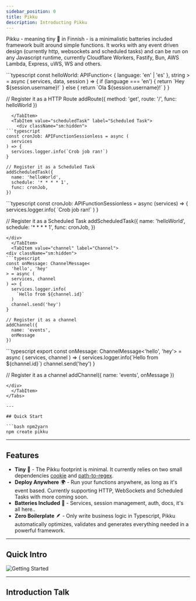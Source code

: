 ```yaml
---
sidebar_position: 0
title: Pikku
description: Introducting Pikku
---
```


Pikku - meaning tiny 🔎 in Finnish - is a minimalistic batteries included framework built around simple functions. It works with any event driven design (currently http, websockets and scheduled tasks) and can be run on any Javascript runtime, currently Cloudflare Workers, Fastify, Bun, AWS Lambda, Express, uWS, WS and others.


<Tabs>
  <TabItem value="HTTP" label="HTTP" default>
```typescript
const helloWorld: APIFunction<
  { language: 'en' | 'es' }, 
  string
> = async (
  services, data, session
) => {
  if (language === 'en') {
    return `Hey ${session.username}!`
  } else {
    return `Ola ${session.username}!`
  }
}

// Register it as a HTTP Route
addRoute({ 
  method: 'get', 
  route: '/', 
  func: helloWorld 
})
```
  </TabItem>
  <TabItem value="scheduledTask" label="Scheduled Task">
    <div className="sm:hidden">
```typescript
const cronJob: APIFunctionSessionless = async (
  services
) => {
  services.logger.info(`Crob job ran!`)
}

// Register it as a Scheduled Task
addScheduledTask({
  name: 'helloWorld',
  schedule: '* * * * 1',
  func: cronJob,
})
```
</div>
<div className="hidden sm:block">
```typescript
const cronJob: APIFunctionSessionless = async (services) => {
  services.logger.info(
    `Crob job ran!`
  )
}

// Register it as a Scheduled Task
addScheduledTask({
  name: 'helloWorld',
  schedule: '* * * * 1',
  func: cronJob,
})
```
</div>
  </TabItem>
  <TabItem value="channel" label="Channel">
<div className="sm:hidden">
```typescript
const onMessage: ChannelMessage<
  'hello', 'hey'
> = async (
  services, channel
) => {
  services.logger.info(
    `Hello from ${channel.id}`
  )
  channel.send('hey')
}

// Register it as a channel 
addChannel({ 
  name: 'events', 
  onMessage 
})
```
</div>
<div className="hidden sm:block">
```typescript
export const onMessage: ChannelMessage<'hello', 'hey'> = async (
  services, channel
) => {
  services.logger.info(`Hello from ${channel.id}`)
  channel.send('hey')
}

// Register it as a channel 
addChannel({ 
  name: 'events', 
  onMessage 
})
```
</div>
  </TabItem>
</Tabs>

---

## Quick Start

```bash npm2yarn
npm create pikku
```

---

## Features

* **Tiny** 🔎 - The Pikku footprint is minimal. It currently relies on two small dependencies [cookie](https://www.npmjs.com/package/cookie) and [path-to-regex](https://www.npmjs.com/package/path-to-regex).
* **Deploy Anywhere** 🌍 - Run your functions anywhere, as long as it's event based. Currently supporting HTTP, WebSockets and Scheduled Tasks with more coming soon.
* **Batteries Included** 🔋 - Services, session management, auth, docs, it's all here..
* **Zero Boilerplate** 🪶 - Only write business logic in Typescript, Pikku automatically optimizes, validates and generates everything needed in a powerful framework.

---

## Quick Intro

![Getting Started](/img/quick-start.gif)

---

## Introduction Talk


<LiteYouTubeEmbed 
    id="94ioOCzoEb4"
    title="An introduction talk to Pikku (previously vramework) at the nodejs Berlin meetup"
/>
